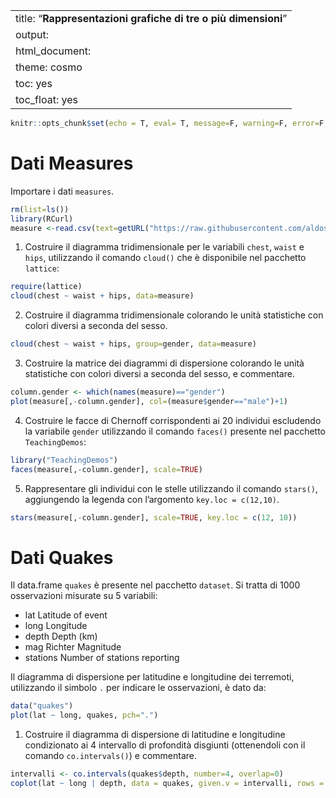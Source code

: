 
---
title: "**Rappresentazioni grafiche di tre o più dimensioni**"
output:
  html_document:
    theme: cosmo
    toc: yes
    toc_float: yes
---

```r
knitr::opts_chunk$set(echo = T, eval= T, message=F, warning=F, error=F, comment=NA, cache=F, R.options=list(width=220))
```

# Dati Measures

Importare i dati `measures`.

```r
rm(list=ls())
library(RCurl)
measure <-read.csv(text=getURL("https://raw.githubusercontent.com/aldosolari/AE/master/dati/measure/measure.csv"), header=T)
```

1. Costruire il diagramma tridimensionale per le variabili `chest`, `waist` e `hips`,  utilizzando il comando `cloud()` che è disponibile nel pacchetto `lattice`:

```r
require(lattice)
cloud(chest ~ waist + hips, data=measure)
```

2. Costruire il diagramma tridimensionale colorando le unità statistiche con colori diversi a seconda del sesso.

```r
cloud(chest ~ waist + hips, group=gender, data=measure)
```

3. Costruire la matrice dei diagrammi di dispersione colorando le unità statistiche con colori diversi a seconda del sesso,  e commentare. 

```r
column.gender <- which(names(measure)=="gender")
plot(measure[,-column.gender], col=(measure$gender=="male")+1)
```

4. Costruire le facce di Chernoff corrispondenti ai 20 individui escludendo la variabile `gender` utilizzando il comando `faces()` presente nel pacchetto `TeachingDemos`:

```r
library("TeachingDemos")
faces(measure[,-column.gender], scale=TRUE)
```

5. Rappresentare gli individui con le stelle utilizzando il comando `stars()`, aggiungendo la legenda con l’argomento `key.loc = c(12,10)`. 

```r
stars(measure[,-column.gender], scale=TRUE, key.loc = c(12, 10))
```

# Dati Quakes

Il data.frame `quakes` è presente nel pacchetto `dataset`. Si tratta di 1000 osservazioni misurate su 5 variabili:

* lat		Latitude of event
*	long		Longitude
*	depth		Depth (km)
*	mag		Richter Magnitude
*	stations	Number of stations reporting

Il diagramma di dispersione per latitudine e longitudine dei terremoti, utilizzando il simbolo `.` per indicare le osservazioni, è dato da:

```r
data("quakes")
plot(lat ~ long, quakes, pch=".")
```


1. Costruire il diagramma di dispersione di latitudine e longitudine condizionato ai 4 intervallo di profondità disgiunti
(ottenendoli con il comando `co.intervals()`) e commentare.

```r
intervalli <- co.intervals(quakes$depth, number=4, overlap=0)
coplot(lat ~ long | depth, data = quakes, given.v = intervalli, rows = 1)
```


